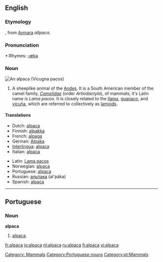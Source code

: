 {{wikipedia}}
==English==

===Etymology===
{{Sp.}}, from [[Aymara]] ''allpaca''.

===Pronunciation===
*:Rhymes: [[Rhymes:English:-ækə|-ækə]]
{{pronstub}}

===Noun===
[[Image:Alpaca.jpg|thumbnail|right|An '''alpaca''' (''Vicugna pacos'')]]
{{en-noun|alpaca|pl2=alpacas}}

# A sheeplike animal of the [[Andes]]. It is a South American member of the camel family, ''[[Camelidae]]'' (order ''Artiodactyla''),  of mammals; it's Latin name is ''Lama pacos''. It is closely related to the [[llama]], [[guanaco]], and [[vicuña]], which are referred to collectively as [[lamoid|lamoids]].


====Translations====
{{top}}
*Dutch: [[#Dutch|alpaca]] {{m}}
*Finnish: [[alpakka]]
*French: [[alpaga]] {{m}}
*German: [[Alpaka]] {{n}}
*[[Interlingua]]: [[#Interlingua|alpaca]]
*Italian: [[#Italian|alpaca]] {{m}}
{{mid}}
*Latin: [[Lama pacos]]
*Norwegian: [[#Norwegian|alpaca]]
*Portuguese: [[#Portuguese|alpaca]] {{f}}
*Russian: [[альпака]] (al'páka)
*Spanish: [[#Spanish|alpaca]] {{m}}
{{bottom}}

[[Category: Mammals]]

----

==Portuguese==
===Noun===
'''alpaca''' {{f}}
# [[#English|alpaca]].

[[Category:Portuguese nouns]]
[[Category:pt:Mammals]]

[[fr:alpaca]]
[[io:alpaca]]
[[nl:alpaca]]
[[ru:alpaca]]
[[fi:alpaca]]
[[vi:alpaca]]